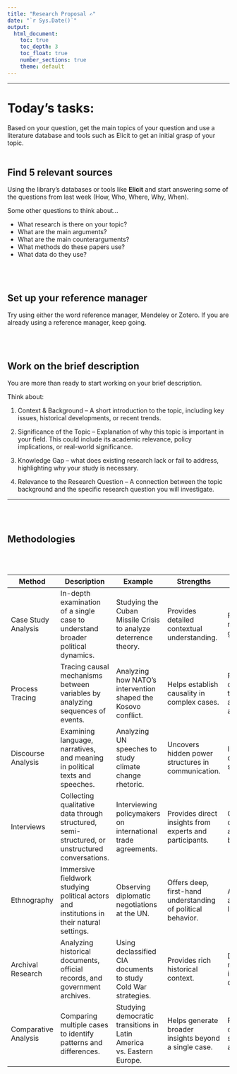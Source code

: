 ```yaml
---
title: "Research Proposal ✍️"
date: "`r Sys.Date()`"
output: 
  html_document:
    toc: true
    toc_depth: 3
    toc_float: true
    number_sections: true
    theme: default
---
```


-----------------------------


# Today's tasks:

Based on your question, get the main topics of your question and use a literature database and tools such as Elicit to get an initial grasp of your topic.
<br><br>

## Find 5 relevant sources

Using the library's databases or tools like **Elicit** and start answering some of the questions from last week (How, Who, Where, Why, When).

Some other questions to think about...

- What research is there on your topic?
- What are the main arguments?
- What are the main counterarguments?
- What methods do these papers use?
- What data do they use?

<br><br>

## Set up your reference manager

Try using either the word reference manager, Mendeley or Zotero. If you are already using a reference manager, keep going. 

<br><br>

## Work on the brief description

You are more than ready to start working on your brief description.

Think about:

1. Context & Background – A short introduction to the topic, including key issues, historical developments, or recent trends.

2.	Significance of the Topic – Explanation of why this topic is important in your field. This could include its academic relevance, policy implications, or real-world significance.
	
3.	Knowledge Gap – what does existing research lack or fail to address, highlighting why your study is necessary.
	
4.	Relevance to the Research Question – A connection between the topic background and the specific research question you will investigate.
	
-----------------------------
<br><br>


## Methodologies

<br><br>

| Method              | Description                                                   | Example                                          | Strengths                                       | Limitations                                      |
|---------------------|---------------------------------------------------------------|--------------------------------------------------|------------------------------------------------|--------------------------------------------------|
| Case Study Analysis | In-depth examination of a single case to understand broader political dynamics. | Studying the Cuban Missile Crisis to analyze deterrence theory. | Provides detailed contextual understanding. | Findings may not be generalizable. |
| Process Tracing    | Tracing causal mechanisms between variables by analyzing sequences of events. | Analyzing how NATO’s intervention shaped the Kosovo conflict. | Helps establish causality in complex cases. | Requires detailed data that may not always be available. |
| Discourse Analysis | Examining language, narratives, and meaning in political texts and speeches. | Analyzing UN speeches to study climate change rhetoric. | Uncovers hidden power structures in communication. | Interpretations can be subjective. |
| Interviews         | Collecting qualitative data through structured, semi-structured, or unstructured conversations. | Interviewing policymakers on international trade agreements. | Provides direct insights from experts and participants. | Can be time-consuming and prone to bias. |
| Ethnography        | Immersive fieldwork studying political actors and institutions in their natural settings. | Observing diplomatic negotiations at the UN. | Offers deep, first-hand understanding of political behavior. | Access to key actors may be limited. |
| Archival Research  | Analyzing historical documents, official records, and government archives. | Using declassified CIA documents to study Cold War strategies. | Provides rich historical context. | Documents may be incomplete or classified. |
| Comparative Analysis | Comparing multiple cases to identify patterns and differences. | Studying democratic transitions in Latin America vs. Eastern Europe. | Helps generate broader insights beyond a single case. | Requires careful case selection to avoid bias. |